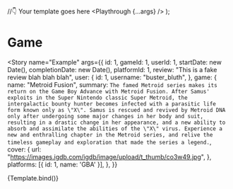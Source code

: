 

<Meta title="Components/Playthrough" component={Playthrough} />

  //👇 Your template goes here
  <Playthrough {...args} />
);

# Game

<Story
  name="Example"
  args={{
    id: 1,
    gameId: 1,
    userId: 1,
    startDate: new Date(),
    completionDate: new Date(),
    platformId: 1,
    review: "This is a fake review blah blah blah",
    user: {
      id: 1,
      username: "buster_bluth",
    },
    game: {
      name: "Metroid Fusion",
      summary: `The famed Metroid series makes its return on the Game Boy Advance with Metroid Fusion. After Samus' exploits in the Super Nintendo classic Super Metroid, the intergalactic bounty hunter becomes infected with a parasitic life form known only as \"X\". Samus is rescued and revived by Metroid DNA only after undergoing some major changes in her body and suit, resulting in a drastic change in her appearance, and a new ability to absorb and assimilate the abilities of the \"X\" virus. Experience a new and enthralling chapter in the Metroid series, and relive the timeless gameplay and exploration that made the series a legend.`,
      cover: {
        url: "https://images.igdb.com/igdb/image/upload/t_thumb/co3w49.jpg",
      },
      platforms: [{
        id: 1,
        name: 'GBA'
      }],
    },
  }}
>
  {Template.bind()}
</Story>
